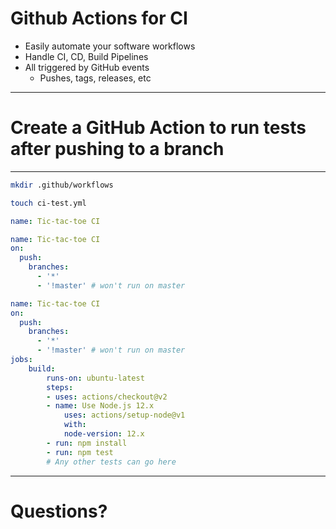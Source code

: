 

# Github Actions for CI

<Steps>

- Easily automate your software workflows
- Handle CI, CD, Build Pipelines
- All triggered by GitHub events
    - Pushes, tags, releases, etc

</Steps>

---

# Create a GitHub Action to run tests after pushing to a branch

---

<CodeSurfer>

```bash title="Setup for a basic CI build" subtitle="Create a .github/workflows directory"
mkdir .github/workflows
```

```bash title="Setup for a basic CI build" subtitle="create a ci-test.yml file in the new directory"
touch ci-test.yml
```

```yml title="Setup for a basic CI build" subtitle="Start by defining the name of the job"
name: Tic-tac-toe CI
```

```yml title="Setup for a basic CI build" subtitle="Now tell github when it should run the job"
name: Tic-tac-toe CI
on:
  push:
    branches:
      - '*'
      - '!master' # won't run on master
```

```yml title="Setup for a basic CI build" subtitle="Finally define the steps for building/testing"
name: Tic-tac-toe CI
on:
  push:
    branches:
      - '*'
      - '!master' # won't run on master
jobs:
    build:
        runs-on: ubuntu-latest
        steps:
        - uses: actions/checkout@v2
        - name: Use Node.js 12.x
            uses: actions/setup-node@v1
            with:
            node-version: 12.x
        - run: npm install
        - run: npm test
        # Any other tests can go here
```

</CodeSurfer>

---

# Questions?
